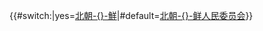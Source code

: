 <span>{{flagdeco|Soviet Union|1936}}{{flagicon image|Flag of the Provisional People's Committee for North Korea.svg}} {{#switch:{{{short|}}}|yes=[[北朝鲜人民委员会|北朝-{}-鮮]]|#default=[[北朝鲜人民委员会|北朝-{}-鲜人民委员会]]}}</span><noinclude>
{{Documentation|Template:KOR-all}}
</noinclude>